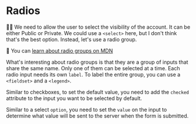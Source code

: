 # Radios

<EpicVideo url="https://www.epicreact.dev/workshops/react-fundamentals/radios" />

👨‍💼 We need to allow the user to select the visibility of the account. It can be
either Public or Private. We could use a `<select>` here, but I don't think
that's the best option. Instead, let's use a radio group.

📜 You can [learn about radio groups on MDN](https://developer.mozilla.org/en-US/docs/Web/HTML/Element/input/radio)

What's interesting about radio groups is that they are a group of inputs that
share the same name. Only one of them can be selected at a time. Each radio
input needs its own `label`. To label the entire group, you can use a
`<fieldset>` and a `<legend>`.

Similar to checkboxes, to set the default value, you need to add the `checked`
attribute to the input you want to be selected by default.

Similar to a select `option`, you need to set the `value` on the input to
determine what value will be sent to the server when the form is submitted.
